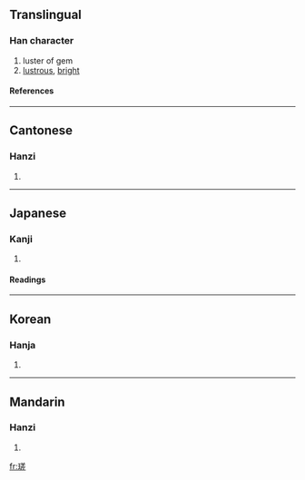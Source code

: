 ==Translingual==
===Han character===
{{Han char|rn=96|rad=玉|as=10|sn=14|four=1811<sub>1</sub>|canj=一土廿手一 (MGTQM)}}
# luster of gem
# [[lustrous]], [[bright]]
====References====
{{Han ref|kx=0740.050|dkj=21170|dj=1150.020|hdz=21128.060|uh=7473|ud=29811|bh=E2CF|bd=58063}}

----
==Cantonese==
===Hanzi===
{{yue-hanzi|jyut=|y=cho1}}
# {{defn|Cantonese}}

----
==Japanese==
===Kanji===
{{ja-kanji|grade=|rs=玉10}}
# {{defn|Japanese}} 
====Readings====
{{ja-readings|on=[[さ]] (sa)|kun=[[みがく]] (migaku)|nanori=}}

----
==Korean==
===Hanja===
{{ko-hanja|hangeul=차|eumhun=|rv=cha|mr=ch'a|y=cha}}
# {{defn|Korean}}

----
==Mandarin==
===Hanzi===
{{cmn-hanzi|pin=[[cuǒ]] (cuo3)|wg=ts'o<sup>3</sup>}}
# {{defn|Mandarin}}

[[fr:瑳]]
